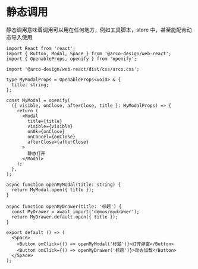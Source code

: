 # 静态调用

静态调用意味着调用可以用在任何地方，例如工具脚本，store 中，甚至能配合动态导入使用

```tsx
import React from 'react';
import { Button, Modal, Space } from '@arco-design/web-react';
import { OpenableProps, openify } from 'openify';

import '@arco-design/web-react/dist/css/arco.css';

type MyModalProps = OpenableProps<void> & {
  title: string;
};

const MyModal = openify(
  ({ visible, onClose, afterClose, title }: MyModalProps) => {
    return (
      <Modal
        title={title}
        visible={visible}
        onOk={onClose}
        onCancel={onClose}
        afterClose={afterClose}
      >
        静态打开
      </Modal>
    );
  },
);

async function openMyModal(title: string) {
  return MyModal.open({ title });
}

async function openMyDrawer(title: '标题') {
  const MyDrawer = await import('demos/mydrawer');
  return MyDrawer.default.open({ title });
}

export default () => (
  <Space>
    <Button onClick={() => openMyModal('标题')}>打开弹窗</Button>
    <Button onClick={() => openMyDrawer('标题')}>动态加载</Button>
  </Space>
);
```
